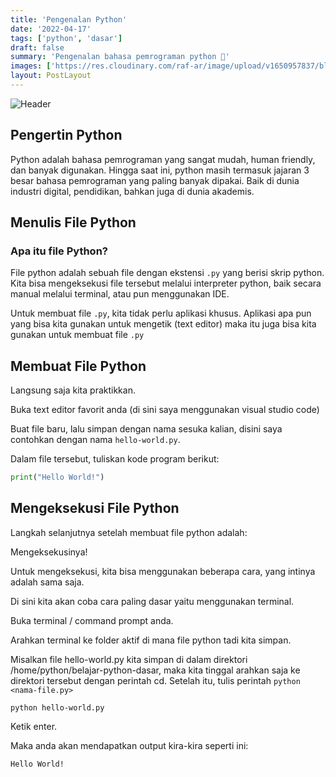 ```yaml
---
title: 'Pengenalan Python'
date: '2022-04-17'
tags: ['python', 'dasar']
draft: false
summary: 'Pengenalan bahasa pemrograman python 🐍'
images: ['https://res.cloudinary.com/raf-ar/image/upload/v1650957837/blog/python.jpg']
layout: PostLayout
---
```


<Image
  alt="Header"
  src="https://res.cloudinary.com/raf-ar/image/upload/v1650957837/blog/python.jpg"
  width={500}
  height={300}
  className="rounded-lg"
  objectFit="cover"
/>

## Pengertin Python

Python adalah bahasa pemrograman yang sangat mudah, human friendly, dan banyak digunakan. Hingga saat ini, python masih termasuk jajaran 3 besar bahasa pemrograman yang paling banyak dipakai. Baik di dunia industri digital, pendidikan, bahkan juga di dunia akademis.

## Menulis File Python

### Apa itu file Python?

File python adalah sebuah file dengan ekstensi `.py` yang berisi skrip python. Kita bisa mengeksekusi file tersebut melalui interpreter python, baik secara manual melalui terminal, atau pun menggunakan IDE.

Untuk membuat file `.py`, kita tidak perlu aplikasi khusus. Aplikasi apa pun yang bisa kita gunakan untuk mengetik (text editor) maka itu juga bisa kita gunakan untuk membuat file `.py`

## Membuat File Python

Langsung saja kita praktikkan.

Buka text editor favorit anda (di sini saya menggunakan visual studio code)

Buat file baru, lalu simpan dengan nama sesuka kalian, disini saya contohkan dengan nama `hello-world.py`.

Dalam file tersebut, tuliskan kode program berikut:

```python:hello-world.py
print("Hello World!")
```

## Mengeksekusi File Python

Langkah selanjutnya setelah membuat file python adalah:

Mengeksekusinya!

Untuk mengeksekusi, kita bisa menggunakan beberapa cara, yang intinya adalah sama saja.

Di sini kita akan coba cara paling dasar yaitu menggunakan terminal.

Buka terminal / command prompt anda.

Arahkan terminal ke folder aktif di mana file python tadi kita simpan.

Misalkan file hello-world.py kita simpan di dalam direktori /home/python/belajar-python-dasar, maka kita tinggal arahkan saja ke direktori tersebut dengan perintah cd.
Setelah itu, tulis perintah `python <nama-file.py>`

```console
python hello-world.py
```

Ketik enter.

Maka anda akan mendapatkan output kira-kira seperti ini:

```console
Hello World!
```
